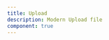 ```yaml
---
title: Upload
description: Modern Upload file
component: true
---
```


<ComponentPreview
  name="upload-main"
  description="upload"
/>

<ComponentPreview
  name="upload-2"
  description="upload"
/>

<ComponentPreview
  name="upload-3"
  description="upload"
/>

<ComponentPreview
  name="upload-4"
  description="upload"
/>
